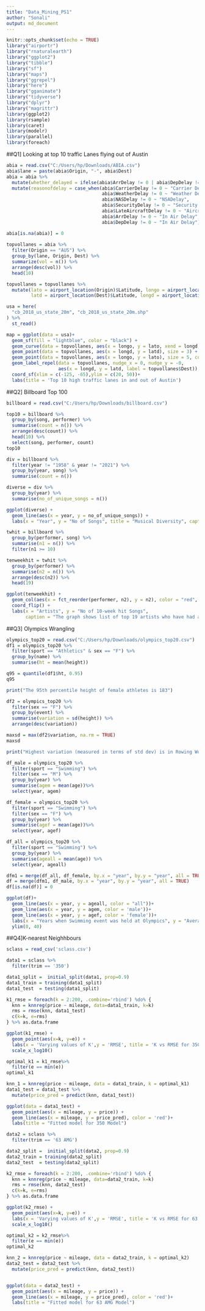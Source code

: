 ---
title: "Data_Mining_PS1"
author: "Sonali"
output: md_document
---

```{r setup, include=FALSE}
knitr::opts_chunk$set(echo = TRUE)
library("airportr")
library("rnaturalearth")
library("ggplot2")
library("tibble")
library("sf")
library("maps")
library("ggrepel")
library("here")
library("gganimate")
library("tidyverse")
library("dplyr")
library("magrittr")
library(ggplot2)
library(rsample) 
library(caret)
library(modelr)
library(parallel)
library(foreach)
```

##Q1] Looking at top 10 traffic Lanes flying out of Austin

```{r, echo=FALSE}
abia = read.csv("C:/Users/hp/Downloads/ABIA.csv")
abia$lane = paste(abia$Origin, "-", abia$Dest)
abia = abia %>%
  mutate(whether_delayed = ifelse(abia$ArrDelay != 0 | abia$DepDelay != 0 | abia$CarrierDelay != 0 | abia$WeatherDelay != 0 |abia$NASDelay != 0 | abia$SecurityDelay != 0 | abia$LateAircraftDelay != 0, 1, 0)) %>%
  mutate(reasonofdelay = case_when(abia$CarrierDelay != 0 ~ "Carrier Delay",
                                   abia$WeatherDelay != 0 ~ "Weather Delay",
                                   abia$NASDelay != 0 ~ "NSADelay",
                                   abia$SecurityDelay != 0 ~ "Security Delay",
                                   abia$LateAircraftDelay != 0 ~ "Aircraft Delay",
                                   abia$ArrDelay != 0 ~ "In Air Delay",
                                   abia$DepDelay != 0 ~ "In Air Delay"))

abia[is.na(abia)] = 0
  
topvollanes = abia %>%
  filter(Origin == "AUS") %>%
  group_by(lane, Origin, Dest) %>%
  summarize(vol = n()) %>%
  arrange(desc(vol)) %>%
  head(10)

topvollanes = topvollanes %>%
  mutate(lato = airport_location(Origin)$Latitude, longo = airport_location(Origin)$Longitude, 
         latd = airport_location(Dest)$Latitude, longd = airport_location(Dest)$Longitude)

usa = here(
  "cb_2018_us_state_20m", "cb_2018_us_state_20m.shp"
) %>%
  st_read()

map = ggplot(data = usa)+
  geom_sf(fill = "lightblue", color = "black") +
  geom_curve(data = topvollanes, aes(x = longo, y = lato, xend = longd, yend = latd)) +
  geom_point(data = topvollanes, aes(x = longd, y = latd), size = 3) +
  geom_point(data = topvollanes, aes(x = longo, y = lato), size = 5, color = 'red') +
  geom_label_repel(data = topvollanes, nudge_x = 0, nudge_y = -0,
                   aes(x = longd, y = latd, label = topvollanes$Dest)) +
  coord_sf(xlim = c(-125, -65),ylim = c(20, 50))+
  labs(title = 'Top 10 high traffic lanes in and out of Austin')

```

##Q2] Billboard Top 100

```{r, echo=FALSE}
billboard = read.csv("C:/Users/hp/Downloads/billboard.csv")

top10 = billboard %>%
  group_by(song, performer) %>%
  summarise(count = n()) %>%
  arrange(desc(count)) %>%
  head(10) %>%
  select(song, performer, count)
top10

div = billboard %>%
  filter(year != "1958" & year != "2021") %>%
  group_by(year, song) %>%
  summarise(count = n())

diverse = div %>%
  group_by(year) %>%
  summarise(no_of_unique_songs = n())

ggplot(diverse) +
  geom_line(aes(x = year, y = no_of_unique_songs)) +
  labs(x = "Year", y = "No of Songs", title = "Musical Diversity", caption = "The graph displays how the number of unique songs has change from 1959 to 2020. It appears that around 1970 there were many songs that made to the billboard top 100. Whereas the billboard saw least number of songs around 2001-2002. This can be a good data point to study the creativity of music composers as well the taste of audience")

twhit = billboard %>%
  group_by(performer, song) %>%
  summarise(n1 = n()) %>%
  filter(n1 >= 10)

tenweekhit = twhit %>%
  group_by(performer) %>%
  summarise(n2 = n()) %>%
  arrange(desc(n2)) %>%
  head(19)

ggplot(tenweekhit) +
  geom_col(aes(x = fct_reorder(performer, n2), y = n2), color = "red", fill = "red") +
  coord_flip() +
  labs(x = "Artists", y = "No of 10-week hit Songs",
       caption = "The graph shows list of top 19 artists who have had at least one song apper in the top 100 billboard. Elton outranks all with a high margin")
```

##Q3] Olympics Wrangling

```{r, echo=FALSE}
olympics_top20 = read.csv("C:/Users/hp/Downloads/olympics_top20.csv")
df1 = olympics_top20 %>%
  filter(sport == "Athletics" & sex == "F") %>%
  group_by(name) %>%
  summarise(ht = mean(height))

q95 = quantile(df1$ht, 0.95)
q95

print("The 95th percentile height of female athletes is 183")

df2 = olympics_top20 %>%
  filter(sex == "F") %>%
  group_by(event) %>%
  summarise(variation = sd(height)) %>%
  arrange(desc(variation))

maxsd = max(df2$variation, na.rm = TRUE)
maxsd

print("Highest variation (measured in terms of std dev) is in Rowing Women's Coxed Fours event followed by Women's basketball")

df_male = olympics_top20 %>%
  filter(sport == "Swimming") %>%
  filter(sex == "M") %>%
  group_by(year) %>%
  summarise(agem = mean(age))%>%
  select(year, agem)

df_female = olympics_top20 %>%
  filter(sport == "Swimming") %>%
  filter(sex == "F") %>%
  group_by(year) %>%
  summarise(agef = mean(age))%>%
  select(year, agef)

df_all = olympics_top20 %>%
  filter(sport == "Swimming") %>%
  group_by(year) %>%
  summarise(ageall = mean(age)) %>%
  select(year, ageall)

dfm1 = merge(df_all, df_female, by.x = "year", by.y = "year", all = TRUE)
df = merge(dfm1, df_male, by.x = "year", by.y = "year", all = TRUE)
df[is.na(df)] = 0

ggplot(df)+
  geom_line(aes(x = year, y = ageall, color = "all"))+
  geom_line(aes(x = year, y = agem, color = 'male'))+
  geom_line(aes(x = year, y = agef, color = 'female'))+
  labs(x = "Years when Swimming event was held at Olympics", y = "Average Age of Swimmers", caption = "", color = "sex") +
  ylim(0, 40)

```

##Q4]K-nearest Neighhbours


```{r, echo=FALSE}
sclass = read_csv('sclass.csv')

data1 = sclass %>% 
  filter(trim == '350')

data1_split =  initial_split(data1, prop=0.9)
data1_train = training(data1_split)
data1_test  = testing(data1_split)

k1_rmse = foreach(k = 2:200, .combine='rbind') %do% {
  knn = knnreg(price ~ mileage, data=data1_train, k=k)
  rms = rmse(knn, data1_test)
  c(k=k, e=rms)
} %>% as.data.frame

ggplot(k1_rmse) + 
  geom_point(aes(x=k, y=e)) + 
  labs(x = 'Varying values of K',y = 'RMSE', title = 'K vs RMSE for 350 Model ') +
  scale_x_log10() 

optimal_k1 = k1_rmse%>%
  filter(e == min(e))
optimal_k1

knn_1 = knnreg(price ~ mileage, data = data1_train, k = optimal_k1)
data1_test = data1_test %>%
  mutate(price_pred = predict(knn, data1_test))

ggplot(data = data1_test) +
  geom_point(aes(x = mileage, y = price)) +
  geom_line(aes(x = mileage, y = price_pred), color = 'red')+
  labs(title = "Fitted model for 350 Model")

data2 = sclass %>% 
  filter(trim == '63 AMG')

data2_split =  initial_split(data2, prop=0.9)
data2_train = training(data2_split)
data2_test  = testing(data2_split)

k2_rmse = foreach(k = 2:200, .combine='rbind') %do% {
  knn = knnreg(price ~ mileage, data=data2_train, k=k)
  rms = rmse(knn, data2_test)
  c(k=k, e=rms)
} %>% as.data.frame

ggplot(k2_rmse) + 
  geom_point(aes(x=k, y=e)) + 
  labs(x = 'Varying values of K',y = 'RMSE', title = 'K vs RMSE for 63 AMG Model ') +
  scale_x_log10() 

optimal_k2 = k2_rmse%>%
  filter(e == min(e))
optimal_k2

knn_2 = knnreg(price ~ mileage, data = data2_train, k = optimal_k2)
data2_test = data2_test %>%
  mutate(price_pred = predict(knn, data2_test))


ggplot(data = data2_test) +
  geom_point(aes(x = mileage, y = price)) +
  geom_line(aes(x = mileage, y = price_pred), color = 'red')+
  labs(title = "Fitted model for 63 AMG Model")
```
